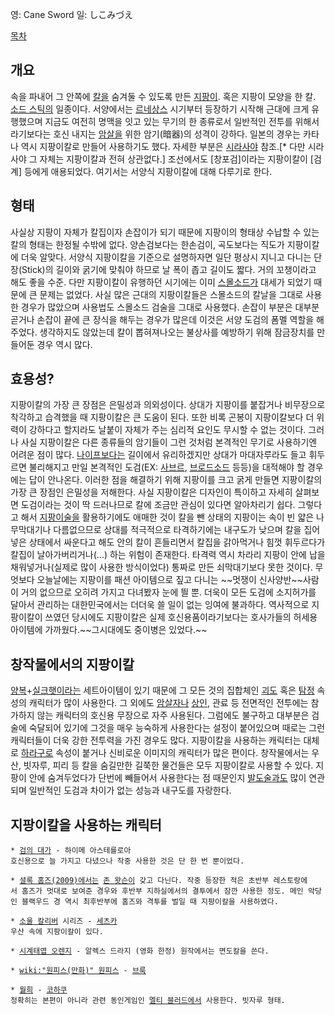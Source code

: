 영: Cane Sword
일: しこみづえ

[[목차]]
== 개요 ==
속을 파내어 그 안쪽에 [[칼]]을 숨겨둘 수 있도록 만든 [[지팡이]]. 혹은 지팡이 모양을 한 칼. [[소드 스틱]]의 일종이다.
서양에서는 [[르네상스]] 시기부터 등장하기 시작해 근대에 크게 유행했으며 지금도 여전히 명맥을 잇고 있는 무기의 한 종류로서 일반적인 전투를 위해서라기보다는 호신 내지는 [[암살]]을 위한 암기(暗器)의 성격이 강하다.
일본의 경우는 카타나 역시 지팡이칼로 만들어 사용하기도 했다. 자세한 부분은 [[시라사야]] 참조.[* 다만 시라사야 그 자체는 지팡이칼과 전혀 상관없다.] 조선에서도 [창포검]이라는 지팡이칼이 [검계] 등에게 애용되었다. 여기서는 서양식 지팡이칼에 대해 다루기로 한다.

== 형태 ==
사실상 지팡이 자체가 칼집이자 손잡이가 되기 때문에 지팡이의 형태상 수납할 수 있는 칼의 형태는 한정될 수밖에 없다. 양손검보다는 한손검이, 곡도보다는 직도가 지팡이칼에 더욱 알맞다. 서양식 지팡이칼을 기준으로 설명하자면 일단 평상시 지니고 다니는 단장(Stick)의 길이와 굵기에 맞춰야 하므로 날 폭이 좁고 길이도 짧다. 거의 꼬챙이라고 해도 좋을 수준. 다만 지팡이칼이 유행하던 시기에는 이미 [[스몰소드]]가 대세가 되었기 때문에 큰 문제는 없었다. 사실 많은 근대의 지팡이칼들은 스몰소드의 칼날을 그대로 사용한 경우가 많았으며 사용법도 스몰소드 검술을 그대로 사용했다. 손잡이 부분은 대부분 곧거나 손잡이 끝에 큰 장식을 해두는 경우가 많은데 이것은 서양 도검의 폼멜 역할을 해 주었다. 생각하지도 않았는데 칼이 뽑혀져나오는 불상사를 예방하기 위해 잠금장치를 만들어둔 경우 역시 많다.  

== 효용성? ==
지팡이칼의 가장 큰 장점은 은밀성과 의외성이다. 상대가 지팡이를 붙잡거나 비무장으로 착각하고 습격했을 때 지팡이칼은 큰 도움이 된다. 또한 비록 곤봉이 지팡이칼보다 더 위력이 강하다고 할지라도 날붙이 자체가 주는 심리적 요인도 무시할 수 없는 것이다.
그러나 사실 지팡이칼은 다른 종류들의 암기들이 그런 것처럼 본격적인 무기로 사용하기엔 어려운 점이 많다. [[나이프]]보다는 길이에서 유리하겠지만 상대가 마대자루라도 들고 휘두르면 불리해지고 만일 본격적인 도검(EX: [[사브르]], [[브로드소드]] 등등)을 대적해야 할 경우에는 답이 안나온다. 이러한 점을 해결하기 위해 지팡이를 크고 굵게 만들면 지팡이칼의 가장 큰 장점인 은밀성을 저해한다. 사실 지팡이칼은 디자인이 특이하고 자세히 살펴보면 도검이라는 것이 딱 드러나므로 칼에 조금만 관심이 있다면 알아차리기 쉽다. 그렇다고 해서 [[지팡이술]]을 활용하기에도 애매한 것이 칼을 뺀 상태의 지팡이는 속이 빈 얇은 나무막대기나 다름없으므로 상대를 적극적으로 타격하기에는 내구도가 낮으며 칼을 집어넣은 상태에서 싸운다고 해도 안의 칼이 흔들리면서 칼집을 갉아먹거나 힘껏 휘두르다가 칼집이 날아가버리거나(…) 하는 위험이 존재한다. 타격력 역시 차라리 지팡이 안에 납을 채워넣거나(실제로 많이 사용한 방식이었다) 통짜로 만든 쇠막대기보다 못한 것이다. 무엇보다 오늘날에는 지팡이를 패션 아이템으로 짚고 다니는 ~~멋쟁이 신사양반~~사람이 거의 없으므로 오히려 가지고 다녀봤자 눈에 띌 뿐. 더욱이 모든 도검에 소지허가를 달아서 관리하는 대한민국에서는 더더욱 쓸 일이 없는 잉여에 불과하다. 역사적으로 지팡이칼이 쓰였던 당시에도 지팡이칼은 실제 호신용품이라기보다는 호사가들의 허세용 아이템에 가까웠다.~~그시대에도 중이병은 있었다.~~

== 창작물에서의 지팡이칼 ==
[[양복]]+[[실크햇]]이라는 세트아이템이 있기 때문에 그 모든 것의 집합체인 [[괴도]] 혹은 [[탐정]] 속성의 캐릭터가 많이 사용한다. 그 외에도 [[암살자]]나 [[상인]], 관료 등 전면적인 전투에는 참가하지 않는 캐릭터의 호신용 무장으로 자주 사용된다. 그럼에도 불구하고 대부분은 검술에 숙달되어 있기에 그것을 매우 능숙하게 사용한다는 설정이 붙어있으며 때로는 그런 캐릭터들이 더욱 강한 전투력을 가진 경우도 많다.
지팡이칼을 사용하는 캐릭터는 대체로 [[하라구로]] 속성이 붙거나 신비로운 이미지의 캐릭터가 많은 편이다. 창작물에서는 우산, 빗자루, 피리 등 칼을 숨길만한 길쭉한 물건들은 모두 지팡이칼로 사용할 수 있다.
지팡이 안에 숨겨두었다가 단번에 빼들어서 사용한다는 점 때문인지 [[발도술]]과도 많이 연관되며 일반적인 도검과 차이가 없는 성능과 내구도를 자랑한다.  

== 지팡이칼을 사용하는 캐릭터 ==
 * [[검의 대가]] - 하이메 아스테를로아
 호신용으로 늘 가지고 다녔으나 작중 사용한 것은 단 한 번 뿐이었다.

 * [[셜록 홈즈(2009)]]에서는 [[존 왓슨]]이 갖고 다닌다. 작중 등장한 적은 초반부 레스토랑에서 홈즈가 멋대로 보여준 경우와 후반부 지하실에서의 결투에서 잠깐 사용한 정도. 메인 악당인 블랙우드 경 역시 최후반부에 홈즈와 격투를 벌일 때 지팡이칼을 사용하였다.

 * [[소울 칼리버]] 시리즈 - [[세츠카]]
 우산 속에 지팡이칼이 있다.

 * [[시계태엽 오렌지]] - 알렉스 드라지 (영화 한정) 원작에서는 면도칼을 쓴다. 

 * [[wiki:"원피스(만화)" 원피스]] - [[브룩]]

 * [[월희]] - [[코하쿠]]
 정확히는 본편이 아니라 관련 동인게임인 [[멜티 블러드]]에서 사용한다. 빗자루 형태.
